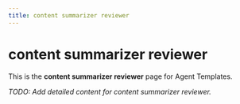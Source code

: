 ```yaml
---
title: content summarizer reviewer
---
```


# content summarizer reviewer

This is the **content summarizer reviewer** page for Agent Templates.

_TODO: Add detailed content for content summarizer reviewer._

